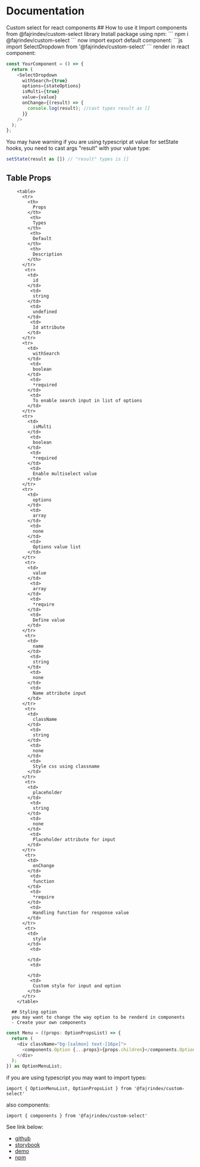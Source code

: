 
<Meta title="Documentation" />

# Documentation

<div className="sb-container">
  <div className='sb-section-title'>
  Custom select for react components
  ## How to use it
  Import components from @fajrindev/custom-select library
    Install package using npm:
  ```
        npm i @fajrindev/custom-select
  ```
        now import export default component:
  ```js
    import SelectDropdown from '@fajrindev/custom-select'
  ```
  render in react component:

```js
const YourComponent = () => {
  return (
    <SelectDropdown
      withSearch={true}
      options={stateOptions}
      isMulti={true}
      value={value}
      onChange={(result) => {
        console.log(result); //cast types result as []
      }}
    />
  );
};
```

You may have warning if you are using typescript at value for setState hooks, you need to cast args "result" with your value type:

```js
setState(result as []) // "result" types is []
```

## Table Props

        <table>
          <tr>
            <th>
              Props
            </th>
             <th>
              Types
            </th>
             <th>
              Default
            </th>
             <th>
              Description
            </th>
          </tr>
           <tr>
            <td>
              id
            </td>
             <td>
              string
            </td>
             <td>
              undefined
            </td>
             <td>
              Id attribute
            </td>
          </tr>
          <tr>
            <td>
              withSearch
            </td>
             <td>
              boolean
            </td>
             <td>
              *required
            </td>
             <td>
              To enable search input in list of options
            </td>
          </tr>
          <tr>
            <td>
              isMulti
            </td>
             <td>
              boolean
            </td>
             <td>
              *required
            </td>
             <td>
              Enable multiselect value
            </td>
          </tr>
          <tr>
            <td>
              options
            </td>
             <td>
              array
            </td>
             <td>
              none
            </td>
             <td>
              Options value list
            </td>
          </tr>
           <tr>
            <td>
              value
            </td>
             <td>
              array
            </td>
             <td>
              *require
            </td>
             <td>
              Define value
            </td>
          </tr>
           <tr>
            <td>
              name
            </td>
             <td>
              string
            </td>
             <td>
              none
            </td>
             <td>
              Name attribute input
            </td>
          </tr>
           <tr>
            <td>
              className
            </td>
             <td>
              string
            </td>
             <td>
              none
            </td>
             <td>
              Style css using classname
            </td>
          </tr>
           <tr>
            <td>
              placeholder
            </td>
             <td>
              string
            </td>
             <td>
              none
            </td>
             <td>
              Placeholder attribute for input
            </td>
          </tr>
           <tr>
            <td>
              onChange
            </td>
             <td>
              function
            </td>
             <td>
              *require
            </td>
             <td>
              Handling function for response value
            </td>
          </tr>
           <tr>
            <td>
              style
            </td>
             <td>

            </td>
             <td>

            </td>
             <td>
              Custom style for input and option
            </td>
          </tr>
        </table>

      ## Styling option
      you may want to change the way option to be renderd in components
      - Create your own components

```js
const Menu = ((props: OptionPropsList) => {
  return (
    <div className="bg-[salmon] text-[16px]">
      <components.Option {...props}>{props.children}</components.Option>
    </div>
  );
}) as OptionMenuList;
```

if you are using typescript you may want to import types:

```
import { OptionMenuList, OptionPropsList } from '@fajrindev/custom-select'
```

also components:

```
import { components } from '@fajrindev/custom-select'
```

  See link below:

  - [github](https://github.com/Fajrin-Mahyuddin/custom-select/tree/master/lib/custom-select)
  - [storybook](https://master--storybook-custom-select-fajrin.netlify.app)
  - [demo](https://master--demo-custom-select-fajrin.netlify.app)
  - [npm](https://www.npmjs.com/package/@fajrindev/custom-select)

  </div>
</div>

<style>
  {`
  .sb-container {
    margin-bottom: 48px;
  }
  .sb-section {
    width: 100%;
    display: flex;
    flex-direction: row;
    gap: 20px;
  }
  `}
</style>
